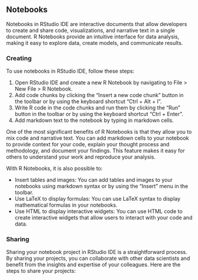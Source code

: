 ## Notebooks

Notebooks in RStudio IDE are interactive documents that allow developers to create and share code, visualizations, and narrative text in a single document. R Notebooks provide an intuitive interface for data analysis, making it easy to explore data, create models, and communicate results.

### Creating {-}

To use notebooks in RStudio IDE, follow these steps:

1. Open RStudio IDE and create a new R Notebook by navigating to File > New File > R Notebook.
2. Add code chunks by clicking the "Insert a new code chunk" button in the toolbar or by using the keyboard shortcut "Ctrl + Alt + I".
3. Write R code in the code chunks and run them by clicking the "Run" button in the toolbar or by using the keyboard shortcut "Ctrl + Enter".
4. Add markdown text to the notebook by typing in markdown cells.

One of the most significant benefits of R Notebooks is that they allow you to mix code and narrative text. You can add markdown cells to your notebook to provide context for your code, explain your thought process and methodology, and document your findings. This feature makes it easy for others to understand your work and reproduce your analysis.

With R Notebooks, it is also possible to:

- Insert tables and images: You can add tables and images to your notebooks using markdown syntax or by using the "Insert" menu in the toolbar.
- Use LaTeX to display formulas: You can use LaTeX syntax to display mathematical formulas in your notebooks.
- Use HTML to display interactive widgets: You can use HTML code to create interactive widgets that allow users to interact with your code and data.

### Sharing {-}

Sharing your notebook project in RStudio IDE is a straightforward process. By sharing your projects, you can collaborate with other data scientists and benefit from the insights and expertise of your colleagues. Here are the steps to share your projects:
